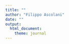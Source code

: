 ```yaml
--- 
title: "" 
author: "Filippo Ascolani"
date: ""
output: 
  html_document:
    theme: journal
---
```


